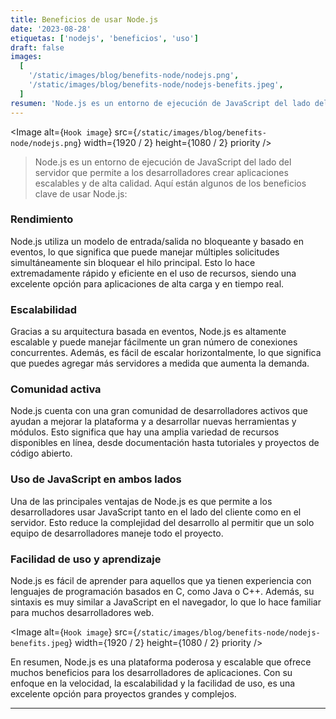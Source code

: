 ```yaml
---
title: Beneficios de usar Node.js
date: '2023-08-28'
etiquetas: ['nodejs', 'beneficios', 'uso']
draft: false
images:
  [
    '/static/images/blog/benefits-node/nodejs.png',
    '/static/images/blog/benefits-node/nodejs-benefits.jpeg',
  ]
resumen: 'Node.js es un entorno de ejecución de JavaScript del lado del servidor que permite a los desarrolladores crear aplicaciones escalables y de alta calidad...'
---
```


<Image
  alt={`Hook image`}
  src={`/static/images/blog/benefits-node/nodejs.png`}
  width={1920 / 2}
  height={1080 / 2}
  priority
/>

>Node.js es un entorno de ejecución de JavaScript del lado del servidor que permite a los desarrolladores crear aplicaciones escalables y de alta calidad. Aquí están algunos de los beneficios clave de usar Node.js:

### Rendimiento

Node.js utiliza un modelo de entrada/salida no bloqueante y basado en eventos, lo que significa que puede manejar múltiples solicitudes simultáneamente sin bloquear el hilo principal. Esto lo hace extremadamente rápido y eficiente en el uso de recursos, siendo una excelente opción para aplicaciones de alta carga y en tiempo real.

### Escalabilidad

Gracias a su arquitectura basada en eventos, Node.js es altamente escalable y puede manejar fácilmente un gran número de conexiones concurrentes. Además, es fácil de escalar horizontalmente, lo que significa que puedes agregar más servidores a medida que aumenta la demanda.

### Comunidad activa

Node.js cuenta con una gran comunidad de desarrolladores activos que ayudan a mejorar la plataforma y a desarrollar nuevas herramientas y módulos. Esto significa que hay una amplia variedad de recursos disponibles en línea, desde documentación hasta tutoriales y proyectos de código abierto.

### Uso de JavaScript en ambos lados

Una de las principales ventajas de Node.js es que permite a los desarrolladores usar JavaScript tanto en el lado del cliente como en el servidor. Esto reduce la complejidad del desarrollo al permitir que un solo equipo de desarrolladores maneje todo el proyecto.

### Facilidad de uso y aprendizaje

Node.js es fácil de aprender para aquellos que ya tienen experiencia con lenguajes de programación basados en C, como Java o C++. Además, su sintaxis es muy similar a JavaScript en el navegador, lo que lo hace familiar para muchos desarrolladores web.

<Image
  alt={`Hook image`}
  src={`/static/images/blog/benefits-node/nodejs-benefits.jpeg`}
  width={1920 / 2}
  height={1080 / 2}
  priority
/>

En resumen, Node.js es una plataforma poderosa y escalable que ofrece muchos beneficios para los desarrolladores de aplicaciones. Con su enfoque en la velocidad, la escalabilidad y la facilidad de uso, es una excelente opción para proyectos grandes y complejos.

---

